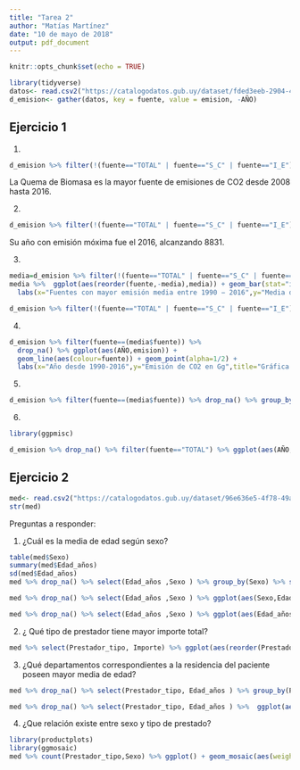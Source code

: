 ```yaml
---
title: "Tarea 2"
author: "Matías Martínez"
date: "10 de mayo de 2018"
output: pdf_document
---
```


```r
knitr::opts_chunk$set(echo = TRUE)
```


```r
library(tidyverse)
datos<- read.csv2("https://catalogodatos.gub.uy/dataset/fded3eeb-2904-43a5-a348-0b31434ef085/resource/d8ac0fb1-c972-4539-a889-bc510f999090/download/emisiones-de-co2-por-sector.csv",header=T,sep=";",stringsAsFactors=F,na.strings="unknown",fill=T)
d_emision<- gather(datos, key = fuente, value = emision, -AÑO)
```
## Ejercicio 1

1)
```r
d_emision %>% filter(!(fuente=="TOTAL" | fuente=="S_C" | fuente=="I_E")) %>% drop_na()%>% group_by(fuente,AÑO,emision) %>% group_by(fuente) %>% summarise(max=max(emision)) %>% arrange(desc(max)) %>% ggplot() + geom_bar(aes(reorder(fuente,-max),max),stat="identity")
```
 La Quema de Biomasa es la mayor fuente de emisiones de CO2 desde 2008 hasta 2016.
 
2)
```r
d_emision %>% filter(!(fuente=="TOTAL" | fuente=="S_C" | fuente=="I_E")) %>% drop_na()%>% filter(emision==max(emision))
```
Su año con emisión móxima fue el 2016, alcanzando 8831.


3)
```r
media=d_emision %>% filter(!(fuente=="TOTAL" | fuente=="S_C" | fuente=="I_E")) %>% drop_na() %>% group_by(fuente) %>%  summarise(media=mean(emision)) %>% arrange(desc(media)) %>% head(5)
media %>%  ggplot(aes(reorder(fuente,-media),media)) + geom_bar(stat="identity",aes(fill=fuente,colour=fuente),show.legend = FALSE) + 
  labs(x="Fuentes con mayor emisión media entre 1990 − 2016",y="Media de emisión en Gg",title="Gráfico de barras: media de emisiones de CO2 por fuente") 

d_emision %>% filter(!(fuente=="TOTAL" | fuente=="S_C" | fuente=="I_E")) %>% drop_na() %>% group_by(fuente) %>% ggplot(aes(reorder(fuente,-emision),emision)) + geom_boxplot() + geom_jitter(alpha=.2) + labs(x="Fuentes con mayor emisión media entre 1990−2016",y="Emisión de CO2 en Gg", title= "Diagrama de caja: emisión media por fuente")
```
4)
```r
d_emision %>% filter(fuente==(media$fuente)) %>% 
  drop_na() %>% ggplot(aes(AÑO,emision)) + 
  geom_line(aes(colour=fuente)) + geom_point(alpha=1/2) + 
  labs(x="Año desde 1990-2016",y="Emisión de CO2 en Gg",title="Gráfica series de tiempo: emisión de CO2 según fuente",caption=paste0(strwrap("Desde años ulteriores al 2000, la emisión producto de la quema de biomasa es creciente y año a año toma distancias mayores a las demás fuentes", 80), sep="", collapse="\n"))
```

5)

```r
d_emision %>% filter(fuente==(media$fuente)) %>% drop_na() %>% group_by(fuente) %>% ggplot(aes(reorder(fuente,-emision),emision)) + geom_boxplot()  + labs(x="Fuentes con mayor emisión media entre 1990−2016",y="Emisión de CO2 en Gg", title= "Diagrama de caja: emisión media por fuente")
```

6)

```r
library(ggpmisc)

d_emision %>% drop_na() %>% filter(fuente=="TOTAL") %>% ggplot(aes(AÑO,emision))+ geom_point() + geom_line()+ stat_peaks(colour = "red") + stat_peaks(geom = "text", colour = "red", hjust = -0.1) +labs(x="Año desde 1990-2016",y="Total de emisiones de CO2 en Gg", title="Gráfico series de tiempo: emisión total de CO2")
```


## Ejercicio 2

```r
med<- read.csv2("https://catalogodatos.gub.uy/dataset/96e636e5-4f78-49a7-8e14-60e90173a0c0/resource/936ac9e6-b0f6-424a-9b53-ee408a91fd6f/download/datos_gastos-por-actos-mdicos-2016.csv",header = TRUE,sep=",")
str(med)
```

Preguntas a responder:

1) ¿Cuál es la media de edad según sexo?

```r
table(med$Sexo)
summary(med$Edad_años)
sd(med$Edad_años)
med %>% drop_na() %>% select(Edad_años ,Sexo ) %>% group_by(Sexo) %>% summarise(m=mean(Edad_años))

med %>% drop_na() %>% select(Edad_años ,Sexo ) %>% ggplot(aes(Sexo,Edad_años)) + geom_boxplot(aes(fill=Sexo),show.legend = F) + labs(y="Edad en Años", title="Diagrama de caja: distribución de la edad según sexo")

med %>% drop_na() %>% select(Edad_años ,Sexo ) %>% ggplot(aes(Edad_años,fill=Sexo,colour=Sexo)) + geom_density(alpha=0.55,show.legend = F) + labs(x="Edad en Años",y="Densidad", title="Diagrama de densidad: distribución de la edad según sexo")
```


2) ¿ Qué tipo de prestador tiene mayor importe total?

```r
med %>% select(Prestador_tipo, Importe) %>% ggplot(aes(reorder(Prestador_tipo, - Importe),Importe)) + geom_bar(aes(colour=Prestador_tipo),stat="identity",show.legend = F) + labs(x="Tipo de prestador",y="Monto total en pesos pagado en el año 2016", title="Gráfico de barras: importe total según tipo de prestador")
```



3) ¿Qué departamentos correspondientes a la residencia del paciente poseen mayor media de edad?

```r
med %>% drop_na() %>% select(Prestador_tipo, Edad_años ) %>% group_by(Prestador_tipo) %>% summarise(media=mean( Edad_años)) %>% arrange(desc(media))

med %>% drop_na() %>% select(Prestador_tipo, Edad_años ) %>%  ggplot(aes(reorder(Prestador_tipo, Edad_años, FUN = median,desc=T),Edad_años)) + geom_boxplot() + labs(x="Tipo de prestador",y="Edad en años",title="Diagrama de caja: edad según tipo de prestador") 

```

4) ¿Que relación existe entre sexo y tipo de prestado?

```r
library(productplots)
library(ggmosaic)
med %>% count(Prestador_tipo,Sexo) %>% ggplot() + geom_mosaic(aes(weight=n,x=product(Sexo,Prestador_tipo),fill=Sexo)) + labs(x="Tipo de prestador",title="Gráfico de mosaico: sexo según tipo de prestador")
```



